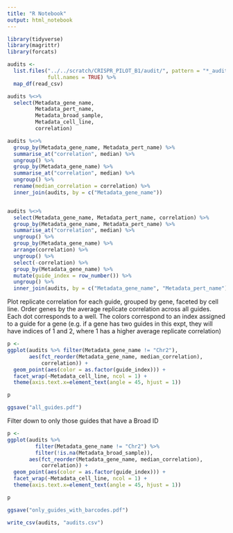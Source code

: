 ```yaml
---
title: "R Notebook"
output: html_notebook
---
```


```r
library(tidyverse)
library(magrittr)
library(forcats)
```


```r
audits <- 
  list.files("../../scratch/CRISPR_PILOT_B1/audit/", pattern = "*_audit_detailed.csv", 
             full.names = TRUE) %>% 
  map_df(read_csv)
```


```r
audits %<>% 
  select(Metadata_gene_name,
         Metadata_pert_name,
         Metadata_broad_sample,
         Metadata_cell_line,
         correlation)

```


```r

audits %<>%
  group_by(Metadata_gene_name, Metadata_pert_name) %>%
  summarise_at("correlation", median) %>%
  ungroup() %>%
  group_by(Metadata_gene_name) %>%
  summarise_at("correlation", median) %>%
  ungroup() %>%
  rename(median_correlation = correlation) %>%
  inner_join(audits, by = c("Metadata_gene_name"))


audits %<>% 
  select(Metadata_gene_name, Metadata_pert_name, correlation) %>% 
  group_by(Metadata_gene_name, Metadata_pert_name) %>% 
  summarise_at("correlation", median) %>%
  ungroup() %>%  
  group_by(Metadata_gene_name) %>% 
  arrange(correlation) %>% 
  ungroup() %>%
  select(-correlation) %>%
  group_by(Metadata_gene_name) %>% 
  mutate(guide_index = row_number()) %>% 
  ungroup() %>% 
  inner_join(audits, by = c("Metadata_gene_name", "Metadata_pert_name"))
```


Plot replicate correlation for each guide, grouped by gene, faceted by cell line.
Order genes by the average replicate correlation across all guides. Each dot
corresponds to a well. The colors correspond to an index assigned to a 
guide for a gene (e.g. if a gene has two guides in this expt, they will have 
indices of 1 and 2, where 1 has a higher average replicate correlation)

```r

p <- 
ggplot(audits %>% filter(Metadata_gene_name != "Chr2"),
       aes(fct_reorder(Metadata_gene_name, median_correlation),
           correlation)) + 
  geom_point(aes(color = as.factor(guide_index))) + 
  facet_wrap(~Metadata_cell_line, ncol = 1) + 
  theme(axis.text.x=element_text(angle = 45, hjust = 1))

p

ggsave("all_guides.pdf")

```

Filter down to only those guides that have a Broad ID
```r
p <- 
ggplot(audits %>% 
         filter(Metadata_gene_name != "Chr2") %>%
         filter(!is.na(Metadata_broad_sample)),
       aes(fct_reorder(Metadata_gene_name, median_correlation),
           correlation)) + 
  geom_point(aes(color = as.factor(guide_index))) + 
  facet_wrap(~Metadata_cell_line, ncol = 1) + 
  theme(axis.text.x=element_text(angle = 45, hjust = 1))

p

ggsave("only_guides_with_barcodes.pdf")

```

```r
write_csv(audits, "audits.csv")
```

